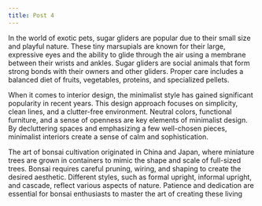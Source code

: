 ```yaml
---
title: Post 4
---
```


In the world of exotic pets, sugar gliders are popular due to their small size and playful nature. These tiny marsupials are known for their large, expressive eyes and the ability to glide through the air using a membrane between their wrists and ankles. Sugar gliders are social animals that form strong bonds with their owners and other gliders. Proper care includes a balanced diet of fruits, vegetables, proteins, and specialized pellets.

When it comes to interior design, the minimalist style has gained significant popularity in recent years. This design approach focuses on simplicity, clean lines, and a clutter-free environment. Neutral colors, functional furniture, and a sense of openness are key elements of minimalist design. By decluttering spaces and emphasizing a few well-chosen pieces, minimalist interiors create a sense of calm and sophistication.

The art of bonsai cultivation originated in China and Japan, where miniature trees are grown in containers to mimic the shape and scale of full-sized trees. Bonsai requires careful pruning, wiring, and shaping to create the desired aesthetic. Different styles, such as formal upright, informal upright, and cascade, reflect various aspects of nature. Patience and dedication are essential for bonsai enthusiasts to master the art of creating these living
